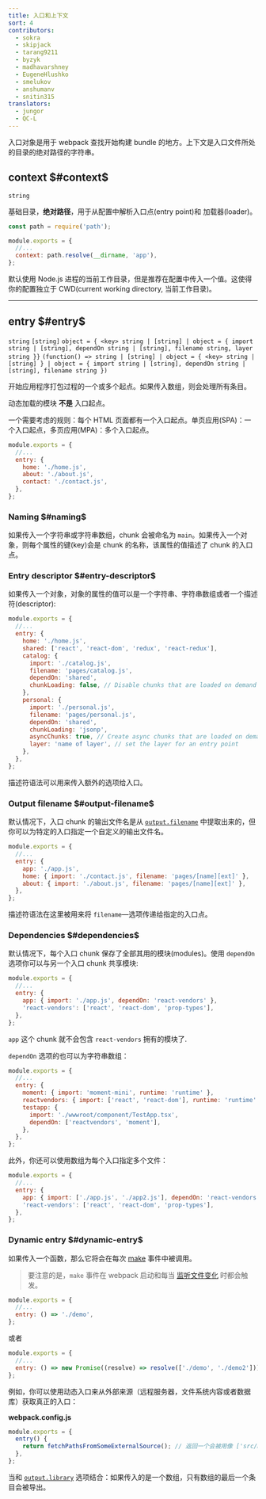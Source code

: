 ```yaml
---
title: 入口和上下文
sort: 4
contributors:
  - sokra
  - skipjack
  - tarang9211
  - byzyk
  - madhavarshney
  - EugeneHlushko
  - smelukov
  - anshumanv
  - snitin315
translators:
  - jungor
  - QC-L
---
```


入口对象是用于 webpack 查找开始构建 bundle 的地方。上下文是入口文件所处的目录的绝对路径的字符串。

## context $#context$

`string`

基础目录，**绝对路径**，用于从配置中解析入口点(entry point)和 加载器(loader)。

```js
const path = require('path');

module.exports = {
  //...
  context: path.resolve(__dirname, 'app'),
};
```

默认使用 Node.js 进程的当前工作目录，但是推荐在配置中传入一个值。这使得你的配置独立于 CWD(current working directory, 当前工作目录)。

---

## entry $#entry$

`string` `[string]` `object = { <key> string | [string] | object = { import string | [string], dependOn string | [string], filename string, layer string }}` `(function() => string | [string] | object = { <key> string | [string] } | object = { import string | [string], dependOn string | [string], filename string })`

开始应用程序打包过程的一个或多个起点。如果传入数组，则会处理所有条目。

动态加载的模块 **不是** 入口起点。

一个需要考虑的规则：每个 HTML 页面都有一个入口起点。单页应用(SPA)：一个入口起点，多页应用(MPA)：多个入口起点。

```js
module.exports = {
  //...
  entry: {
    home: './home.js',
    about: './about.js',
    contact: './contact.js',
  },
};
```

### Naming $#naming$

如果传入一个字符串或字符串数组，chunk 会被命名为 `main`。如果传入一个对象，则每个属性的键(key)会是 chunk 的名称，该属性的值描述了 chunk 的入口点。

### Entry descriptor $#entry-descriptor$

如果传入一个对象，对象的属性的值可以是一个字符串、字符串数组或者一个描述符(descriptor):

```js
module.exports = {
  //...
  entry: {
    home: './home.js',
    shared: ['react', 'react-dom', 'redux', 'react-redux'],
    catalog: {
      import: './catalog.js',
      filename: 'pages/catalog.js',
      dependOn: 'shared',
      chunkLoading: false, // Disable chunks that are loaded on demand and put everything in the main chunk.
    },
    personal: {
      import: './personal.js',
      filename: 'pages/personal.js',
      dependOn: 'shared',
      chunkLoading: 'jsonp',
      asyncChunks: true, // Create async chunks that are loaded on demand.
      layer: 'name of layer', // set the layer for an entry point
    },
  },
};
```

描述符语法可以用来传入额外的选项给入口。

### Output filename $#output-filename$

默认情况下，入口 chunk 的输出文件名是从 [`output.filename`](/configuration/output/#outputfilename) 中提取出来的，但你可以为特定的入口指定一个自定义的输出文件名。

```js
module.exports = {
  //...
  entry: {
    app: './app.js',
    home: { import: './contact.js', filename: 'pages/[name][ext]' },
    about: { import: './about.js', filename: 'pages/[name][ext]' },
  },
};
```

描述符语法在这里被用来将 `filename`—选项传递给指定的入口点。

### Dependencies $#dependencies$

默认情况下，每个入口 chunk 保存了全部其用的模块(modules)。使用 `dependOn` 选项你可以与另一个入口 chunk 共享模块:

```js
module.exports = {
  //...
  entry: {
    app: { import: './app.js', dependOn: 'react-vendors' },
    'react-vendors': ['react', 'react-dom', 'prop-types'],
  },
};
```

`app` 这个 chunk 就不会包含 `react-vendors` 拥有的模块了.

`dependOn` 选项的也可以为字符串数组：

```js
module.exports = {
  //...
  entry: {
    moment: { import: 'moment-mini', runtime: 'runtime' },
    reactvendors: { import: ['react', 'react-dom'], runtime: 'runtime' },
    testapp: {
      import: './wwwroot/component/TestApp.tsx',
      dependOn: ['reactvendors', 'moment'],
    },
  },
};
```

此外，你还可以使用数组为每个入口指定多个文件：

```js
module.exports = {
  //...
  entry: {
    app: { import: ['./app.js', './app2.js'], dependOn: 'react-vendors' },
    'react-vendors': ['react', 'react-dom', 'prop-types'],
  },
};
```

### Dynamic entry $#dynamic-entry$

如果传入一个函数，那么它将会在每次 [make](/api/compiler-hooks/#make) 事件中被调用。

> 要注意的是，`make` 事件在 webpack 启动和每当 [监听文件变化](/configuration/watch/) 时都会触发。

```js
module.exports = {
  //...
  entry: () => './demo',
};
```

或者

```js
module.exports = {
  //...
  entry: () => new Promise((resolve) => resolve(['./demo', './demo2'])),
};
```

例如，你可以使用动态入口来从外部来源（远程服务器，文件系统内容或者数据库）获取真正的入口：

**webpack.config.js**

```js
module.exports = {
  entry() {
    return fetchPathsFromSomeExternalSource(); // 返回一个会被用像 ['src/main-layout.js', 'src/admin-layout.js'] 的东西 resolve 的 promise
  },
};
```

当和 [`output.library`](/configuration/output/#outputlibrary) 选项结合：如果传入的是一个数组，只有数组的最后一个条目会被导出。
